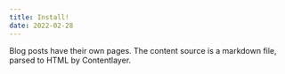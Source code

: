 ```yaml
---
title: Install!
date: 2022-02-28
---
```


Blog posts have their own pages. The content source is a markdown file, parsed to HTML by Contentlayer.

